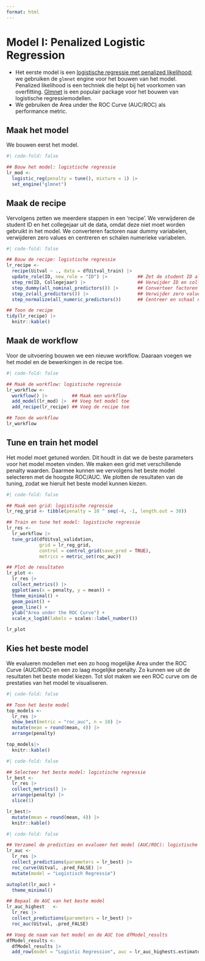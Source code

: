```yaml
---
format: html
---
```


# Model I: Penalized Logistic Regression

-   Het eerste model is een [logistische regressie met penalized likelihood](https://wikistatistiek.amc.nl/Logistische_regressie); we gebruiken de `glmnet` engine voor het bouwen van het model. Penalized likelihood is een techniek die helpt bij het voorkomen van overfitting. [Glmnet](https://glmnet.stanford.edu/articles/glmnet.html) is een populair package voor het bouwen van logistische regressiemodellen.
-   We gebruiken de Area under the ROC Curve (AUC/ROC) als performance metric.

## Maak het model

We bouwen eerst het model.

```r
#| code-fold: false

## Bouw het model: logistische regressie
lr_mod <- 
  logistic_reg(penalty = tune(), mixture = 1) |> 
  set_engine("glmnet")
```

## Maak de recipe

Vervolgens zetten we meerdere stappen in een 'recipe'. We verwijderen de student ID en het collegejaar uit de data, omdat deze niet moet worden gebruikt in het model. We converteren factoren naar dummy variabelen, verwijderen zero values en centreren en schalen numerieke variabelen.

```r
#| code-fold: false

## Bouw de recipe: logistische regressie
lr_recipe <- 
  recipe(Uitval ~ ., data = dfUitval_train) |>  
  update_role(ID, new_role = "ID") |>           ## Zet de student ID als ID variabele
  step_rm(ID, Collegejaar) |>                   ## Verwijder ID en collegejaar uit het model
  step_dummy(all_nominal_predictors()) |>       ## Converteer factoren naar dummy variabelen
  step_zv(all_predictors()) |>                  ## Verwijder zero values
  step_normalize(all_numeric_predictors())      ## Centreer en schaal numerieke variabelen

## Toon de recipe
tidy(lr_recipe) |> 
  knitr::kable()
```

## Maak de workflow

Voor de uitvoering bouwen we een nieuwe workflow. Daaraan voegen we het model en de bewerkingen in de recipe toe.

```r
#| code-fold: false

## Maak de workflow: logistische regressie
lr_workflow <- 
  workflow() |>         ## Maak een workflow
  add_model(lr_mod) |>  ## Voeg het model toe
  add_recipe(lr_recipe) ## Voeg de recipe toe

## Toon de workflow
lr_workflow
```

## Tune en train het model

Het model moet getuned worden. Dit houdt in dat we de beste parameters voor het model moeten vinden. We maken een grid met verschillende penalty waarden. Daarmee kunnen we vervolgens het beste model selecteren met de hoogste ROC/AUC. We plotten de resultaten van de tuning, zodat we hieruit het beste model kunnen kiezen.

```r
#| code-fold: false

## Maak een grid: logistische regressie
lr_reg_grid <- tibble(penalty = 10 ^ seq(-4, -1, length.out = 30))

## Train en tune het model: logistische regressie
lr_res <- 
  lr_workflow |> 
  tune_grid(dfUitval_validation,
            grid = lr_reg_grid,
            control = control_grid(save_pred = TRUE),
            metrics = metric_set(roc_auc))

```

```r

## Plot de resultaten
lr_plot <- 
  lr_res |> 
  collect_metrics() |> 
  ggplot(aes(x = penalty, y = mean)) + 
  theme_minimal() +
  geom_point() + 
  geom_line() + 
  ylab("Area under the ROC Curve") +
  scale_x_log10(labels = scales::label_number())

lr_plot 
```

## Kies het beste model

We evalueren modellen met een zo hoog mogelijke Area under the ROC Curve (AUC/ROC) en een zo laag mogelijke penalty. Zo kunnen we uit de resultaten het beste model kiezen. Tot slot maken we een ROC curve om de prestaties van het model te visualiseren.

```r
#| code-fold: false

## Toon het beste model
top_models <-
  lr_res |> 
  show_best(metric = "roc_auc", n = 10) |> 
  mutate(mean = round(mean, 4)) |>
  arrange(penalty) 

top_models|> 
  knitr::kable()

```

```r
#| code-fold: false

## Selecteer het beste model: logistische regressie
lr_best <- 
  lr_res |> 
  collect_metrics() |> 
  arrange(penalty) |> 
  slice(1) 

lr_best|> 
  mutate(mean = round(mean, 4)) |>
  knitr::kable()

```

```r
#| code-fold: false

## Verzamel de predicties en evalueer het model (AUC/ROC): logistische regressie
lr_auc <- 
  lr_res |> 
  collect_predictions(parameters = lr_best) |> 
  roc_curve(Uitval, .pred_FALSE) |> 
  mutate(model = "Logistisch Regressie")

autoplot(lr_auc) +
  theme_minimal()

## Bepaal de AUC van het beste model
lr_auc_highest   <-
  lr_res |>
  collect_predictions(parameters = lr_best) |> 
  roc_auc(Uitval, .pred_FALSE)

## Voeg de naam van het model en de AUC toe dfModel_results
dfModel_results <- 
  dfModel_results |>
  add_row(model = "Logistic Regression", auc = lr_auc_highest$.estimate)

```
